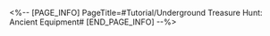 <%-- [PAGE_INFO]
PageTitle=#Tutorial/Underground Treasure Hunt: Ancient Equipment#
[END_PAGE_INFO] --%>
{{Tutorial
|sort      = 801008
|title     = Underground Treasure Hunt: Ancient Equipment
|subtitle  = 
|type      = 
|about     = 
|image1    = Tutorial Underground Treasure Hunt Ancient Equipment 1.png{{subst:void|<!--$UPLOAD:<<SpriteOutput/TutorialPic/TutorialPage_801008.png>-<Tutorial Underground Treasure Hunt Ancient Equipment 1.png>>}}
|text1     = Collect {{Color|h|nobold=1|Ancient Weapons and Armor}} to increase the characters' {{Color|h|nobold=1|stats}} to have an easier time battling {{Color|h|nobold=1|all kinds of enemies}} in the ruins.
|image2    = Tutorial Underground Treasure Hunt Ancient Equipment 2.png{{subst:void|<!--$UPLOAD:<<SpriteOutput/TutorialPic/TutorialPage_801025.png>-<Tutorial Underground Treasure Hunt Ancient Equipment 2.png>>}}
|text2     = Increased {{Color|h|nobold=1|stats}} can take effect in {{Color|h|nobold=1|both Surface Exploration and Deep Exploration}} of the ruins.
}}